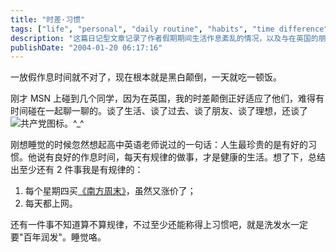 ```yaml
---
title: "时差·习惯"
tags: ["life", "personal", "daily routine", "habits", "time difference", "uk", "friends"]
description: "这篇日记型文章记录了作者假期期间生活作息紊乱的情况，以及与在英国的朋友通过 MSN 聊天时因时差而产生的优势。作者借此思考了高中老师的教诲——良好习惯的重要性，并总结了自己生活中仅存的几个规律性习惯，包括每周购买《南方周末》和每天上网。"
publishDate: "2004-01-20 06:17:16"
---
```


一放假作息时间就不对了，现在根本就是黑白颠倒，一天就吃一顿饭。

刚才 MSN 上碰到几个同学，因为在英国，我的时差颠倒正好适应了他们，难得有时间碰在一起聊一聊的。谈了生活、谈了过去、谈了朋友、谈了理想，还谈了![共产党图标](http://www.xdanger.com/docs/pics/txt/gcd_13px.gif)。^\_^

刚想睡觉的时候忽然想起高中英语老师说过的一句话：人生最珍贵的是有好的习惯。他说有良好的作息时间，每天有规律的做事，才是健康的生活。想了下，总结出至少还有 2 件事我是有规律的：

1. 每个星期四买[《南方周末》](http://www.southcn.com/weekend/)，虽然又涨价了；
2. 每天都上网。

还有一件事不知道算不算规律，不过至少还能称得上习惯吧，就是洗发水一定要"百年润发"。睡觉咯。
